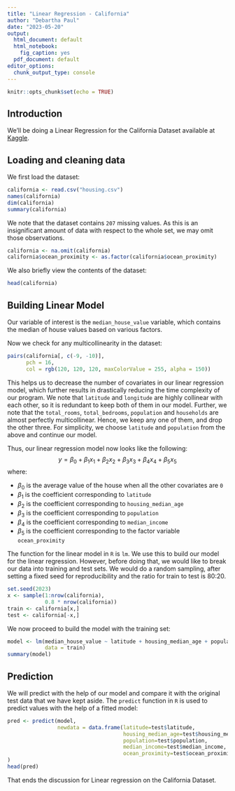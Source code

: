 ```yaml
---
title: "Linear Regression - California"
author: "Debartha Paul"
date: "2023-05-20"
output:
  html_document: default
  html_notebook: 
    fig_caption: yes
  pdf_document: default
editor_options: 
  chunk_output_type: console
---
```


```r
knitr::opts_chunk$set(echo = TRUE)
```

## Introduction

We'll be doing a Linear Regression for the California Dataset available at [Kaggle](https://www.kaggle.com/datasets/camnugent/california-housing-prices).

## Loading and cleaning data

We first load the dataset:

```r
california <- read.csv("housing.csv")
names(california)
dim(california)
summary(california)
```

We note that the dataset contains `207` missing values. As this is an insignificant amount of data with respect to the whole set, we may omit those observations.

```r
california <- na.omit(california)
california$ocean_proximity <- as.factor(california$ocean_proximity)
```

We also briefly view the contents of the dataset:

```r
head(california)
```

## Building Linear Model

Our variable of interest is the `median_house_value` variable, which contains the median of house values based on various factors.

Now we check for any multicollinearity in the dataset:

```r
pairs(california[, c(-9, -10)],
      pch = 16,
      col = rgb(120, 120, 120, maxColorValue = 255, alpha = 150))
```

This helps us to decrease the number of covariates in our linear regression model, which further results in drastically reducing the time complexity of our program. We note that `latitude` and `longitude` are highly collinear with each other, so it is redundant to keep both of them in our model. Further, we note that the `total_rooms`, `total_bedrooms`, `population` and `households` are almost perfectly multicollinear. Hence, we keep any one of them, and drop the other three. For simplicity, we choose `latitude` and `population` from the above and continue our model.

Thus, our linear regression model now looks like the following: $$y = \beta_0+\beta_1x_1+\beta_2x_2+\beta_3x_3+\beta_4x_4+\beta_5x_5$$ where:

-   $\beta_0$ is the average value of the house when all the other covariates are `0`
-   $\beta_1$ is the coefficient corresponding to `latitude`
-   $\beta_2$ is the coefficient corresponding to `housing_median_age`
-   $\beta_3$ is the coefficient corresponding to `population`
-   $\beta_4$ is the coefficient corresponding to `median_income`
-   $\beta_5$ is the coefficient corresponding to the factor variable `ocean_proximity`

The function for the linear model in `R` is `lm`. We use this to build our model for the linear regression. However, before doing that, we would like to break our data into training and test sets. We would do a random sampling, after setting a fixed seed for reproducibility and the ratio for train to test is 80:20.

```r
set.seed(2023)
x <- sample(1:nrow(california),
            0.8 * nrow(california))
train <- california[x,]
test <- california[-x,]
```

We now proceed to build the model with the training set:

```r
model <- lm(median_house_value ~ latitude + housing_median_age + population + median_income + ocean_proximity,
            data = train)
summary(model)
```

## Prediction

We will predict with the help of our model and compare it with the original test data that we have kept aside. The `predict` function in `R` is used to predict values with the help of a fitted model:

```r
pred <- predict(model,
                newdata = data.frame(latitude=test$latitude,
                                     housing_median_age=test$housing_median_age,
                                     population=test$population,
                                     median_income=test$median_income,
                                     ocean_proximity=test$ocean_proximity)
)
head(pred)
```

That ends the discussion for Linear regression on the California Dataset.
